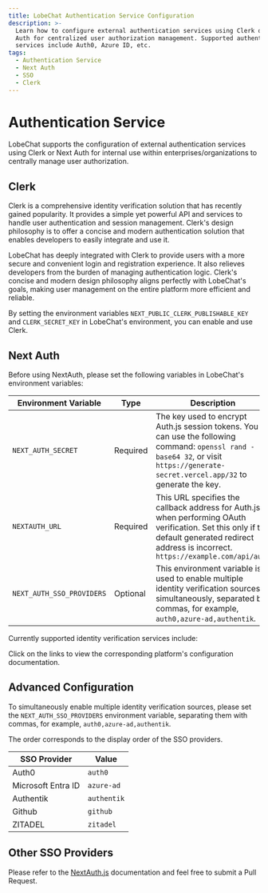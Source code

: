 ```yaml
---
title: LobeChat Authentication Service Configuration
description: >-
  Learn how to configure external authentication services using Clerk or Next
  Auth for centralized user authorization management. Supported authentication
  services include Auth0, Azure ID, etc.
tags:
  - Authentication Service
  - Next Auth
  - SSO
  - Clerk
---
```


# Authentication Service

LobeChat supports the configuration of external authentication services using Clerk or Next Auth for internal use within enterprises/organizations to centrally manage user authorization.

## Clerk

Clerk is a comprehensive identity verification solution that has recently gained popularity. It provides a simple yet powerful API and services to handle user authentication and session management. Clerk's design philosophy is to offer a concise and modern authentication solution that enables developers to easily integrate and use it.

LobeChat has deeply integrated with Clerk to provide users with a more secure and convenient login and registration experience. It also relieves developers from the burden of managing authentication logic. Clerk's concise and modern design philosophy aligns perfectly with LobeChat's goals, making user management on the entire platform more efficient and reliable.

By setting the environment variables `NEXT_PUBLIC_CLERK_PUBLISHABLE_KEY` and `CLERK_SECRET_KEY` in LobeChat's environment, you can enable and use Clerk.

## Next Auth

Before using NextAuth, please set the following variables in LobeChat's environment variables:

| Environment Variable | Type | Description |
| --- | --- | --- |
| `NEXT_AUTH_SECRET` | Required | The key used to encrypt Auth.js session tokens. You can use the following command: `openssl rand -base64 32`, or visit `https://generate-secret.vercel.app/32` to generate the key. |
| `NEXTAUTH_URL` | Required | This URL specifies the callback address for Auth.js when performing OAuth verification. Set this only if the default generated redirect address is incorrect. `https://example.com/api/auth` |
| `NEXT_AUTH_SSO_PROVIDERS` | Optional | This environment variable is used to enable multiple identity verification sources simultaneously, separated by commas, for example, `auth0,azure-ad,authentik`. |

Currently supported identity verification services include:

<Cards>
  <Card href={'/docs/self-hosting/advanced/sso-providers/auth0'} title={'Auth0'} />
  <Card
    href={'/docs/self-hosting/advanced/sso-providers/microsoft-entra-id'}
    title={'Microsoft Entra ID'}
  />
  <Card href={'/docs/self-hosting/advanced/sso-providers/authentik'} title={'Authentik'} />
  <Card href={'/docs/self-hosting/advanced/sso-providers/github'} title={'Github'} />
  <Card href={'/docs/self-hosting/advanced/sso-providers/zitadel'} title={'ZITADEL'} />
</Cards>

Click on the links to view the corresponding platform's configuration documentation.

## Advanced Configuration

To simultaneously enable multiple identity verification sources, please set the `NEXT_AUTH_SSO_PROVIDERS` environment variable, separating them with commas, for example, `auth0,azure-ad,authentik`.

The order corresponds to the display order of the SSO providers.

| SSO Provider       | Value       |
| ------------------ | ----------- |
| Auth0              | `auth0`     |
| Microsoft Entra ID | `azure-ad`  |
| Authentik          | `authentik` |
| Github             | `github`    |
| ZITADEL            | `zitadel`   |

## Other SSO Providers

Please refer to the [NextAuth.js](https://next-auth.js.org/providers) documentation and feel free to submit a Pull Request.
